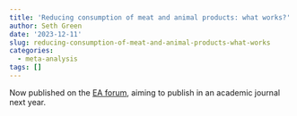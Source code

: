 ```yaml
---
title: 'Reducing consumption of meat and animal products: what works?'
author: Seth Green
date: '2023-12-11'
slug: reducing-consumption-of-meat-and-animal-products-what-works
categories:
  - meta-analysis
tags: []
---
```


Now published on the [EA forum](https://forum.effectivealtruism.org/posts/k9qqGZtmWz3x4yaaA/reducing-consumption-of-meat-and-animal-products-what-works), aiming to publish in an academic journal next year.